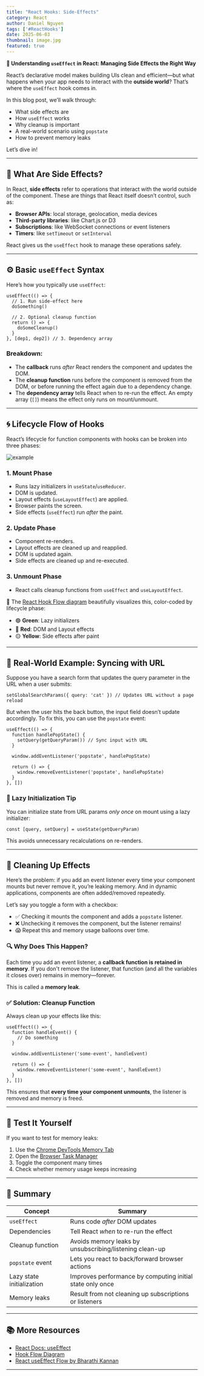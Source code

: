 ```yaml
---
title: "React Hooks: Side-Effects"
category: React
author: Daniel Nguyen
tags: ['#ReactHooks']
date: 2025-06-03
thumbnail: image.jpg
featured: true
---
```


**🎣 Understanding `useEffect` in React: Managing Side Effects the Right Way**

React’s declarative model makes building UIs clean and efficient—but what happens when your app needs to interact with the **outside world**? That’s where the `useEffect` hook comes in.

In this blog post, we’ll walk through:

* What side effects are
* How `useEffect` works
* Why cleanup is important
* A real-world scenario using `popstate`
* How to prevent memory leaks

Let’s dive in!

---

## 📌 What Are Side Effects?

In React, **side effects** refer to operations that interact with the world outside of the component. These are things that React itself doesn’t control, such as:

* **Browser APIs**: local storage, geolocation, media devices
* **Third-party libraries**: like Chart.js or D3
* **Subscriptions**: like WebSocket connections or event listeners
* **Timers**: like `setTimeout` or `setInterval`

React gives us the `useEffect` hook to manage these operations safely.

---

## ⚙️ Basic `useEffect` Syntax

Here’s how you typically use `useEffect`:

```tsx
useEffect(() => {
  // 1. Run side-effect here
  doSomething()

  // 2. Optional cleanup function
  return () => {
    doSomeCleanup()
  }
}, [dep1, dep2]) // 3. Dependency array
```

### Breakdown:

* The **callback** runs *after* React renders the component and updates the DOM.
* The **cleanup function** runs before the component is removed from the DOM, or before running the effect again due to a dependency change.
* The **dependency array** tells React when to re-run the effect. An empty array (`[]`) means the effect only runs on mount/unmount.

---

## 🌀 Lifecycle Flow of Hooks

React’s lifecycle for function components with hooks can be broken into three phases:

![example](./1.png 'example')

### 1. **Mount Phase**

* Runs lazy initializers in `useState`/`useReducer`.
* DOM is updated.
* Layout effects (`useLayoutEffect`) are applied.
* Browser paints the screen.
* Side effects (`useEffect`) run *after* the paint.

### 2. **Update Phase**

* Component re-renders.
* Layout effects are cleaned up and reapplied.
* DOM is updated again.
* Side effects are cleaned up and re-executed.

### 3. **Unmount Phase**

* React calls cleanup functions from `useEffect` and `useLayoutEffect`.

🎨 The [React Hook Flow diagram](https://github.com/donavon/hook-flow) beautifully visualizes this, color-coded by lifecycle phase:

* 🟢 **Green**: Lazy initializers
* 🔴 **Red**: DOM and Layout effects
* 🟡 **Yellow**: Side effects after paint

---

## 🧪 Real-World Example: Syncing with URL

Suppose you have a search form that updates the query parameter in the URL when a user submits:

```tsx
setGlobalSearchParams({ query: 'cat' }) // Updates URL without a page reload
```

But when the user hits the back button, the input field doesn’t update accordingly. To fix this, you can use the `popstate` event:

```tsx
useEffect(() => {
  function handlePopState() {
    setQuery(getQueryParam()) // Sync input with URL
  }

  window.addEventListener('popstate', handlePopState)

  return () => {
    window.removeEventListener('popstate', handlePopState)
  }
}, [])
```

### 🧠 Lazy Initialization Tip

You can initialize state from URL params *only once* on mount using a lazy initializer:

```tsx
const [query, setQuery] = useState(getQueryParam)
```

This avoids unnecessary recalculations on re-renders.

---

## 🧼 Cleaning Up Effects

Here’s the problem: if you add an event listener every time your component mounts but never remove it, you’re leaking memory. And in dynamic applications, components are often added/removed repeatedly.

Let’s say you toggle a form with a checkbox:

* ✅ Checking it mounts the component and adds a `popstate` listener.
* ❌ Unchecking it removes the component, but the listener remains!
* 😱 Repeat this and memory usage balloons over time.

### 🔍 Why Does This Happen?

Each time you add an event listener, a **callback function is retained in memory**. If you don't remove the listener, that function (and all the variables it closes over) remains in memory—forever.

This is called a **memory leak**.

### ✅ Solution: Cleanup Function

Always clean up your effects like this:

```tsx
useEffect(() => {
  function handleEvent() {
    // Do something
  }

  window.addEventListener('some-event', handleEvent)

  return () => {
    window.removeEventListener('some-event', handleEvent)
  }
}, [])
```

This ensures that **every time your component unmounts**, the listener is removed and memory is freed.

---

## 🧪 Test It Yourself

If you want to test for memory leaks:

1. Use the [Chrome DevTools Memory Tab](https://developer.chrome.com/docs/devtools/memory)
2. Open the [Browser Task Manager](https://developer.chrome.com/docs/devtools/memory-problems#monitor_memory_use_in_realtime_with_the_chrome_task_manager)
3. Toggle the component many times
4. Check whether memory usage keeps increasing

---

## 📘 Summary

| Concept                   | Summary                                                   |
| ------------------------- | --------------------------------------------------------- |
| `useEffect`               | Runs code *after* DOM updates                             |
| Dependencies              | Tell React *when* to re-run the effect                    |
| Cleanup function          | Avoids memory leaks by unsubscribing/listening clean-up   |
| `popstate` event          | Lets you react to back/forward browser actions            |
| Lazy state initialization | Improves performance by computing initial state only once |
| Memory leaks              | Result from not cleaning up subscriptions or listeners    |

---

## 📚 More Resources

* [React Docs: useEffect](https://reactjs.org/docs/hooks-effect.html)
* [Hook Flow Diagram](https://github.com/donavon/hook-flow)
* [React useEffect Flow by Bharathi Kannan](https://www.bharathikannan.com/blog/react-useeffect-flow)

---
